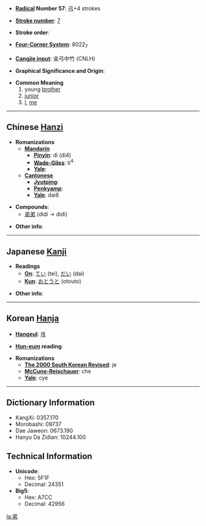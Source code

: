 * '''[[Wiktionary:Chinese radical index| Radical]] Number 57''': [[Wiktionary:Chinese radical index 弓|弓]]+4 strokes

* '''[[Wiktionary:Chinese total strokes index|Stroke number]]''': [[Wiktionary:Chinese total strokes index 7|7]]

* '''Stroke order''': 

* '''[[Wiktionary:Chinese four corner index|Four-Corner System]]''': 8022<sub>7</sub>

* '''[[Wiktionary:Chinese Cangjie index|Cangjie input]]''': 金弓中竹 (CNLH)

* '''Graphical Significance and Origin''': 

* '''Common Meaning'''
*#young [[brother]]
*# [[junior]]
*# [[I]], [[me]]

----

== Chinese [[Hanzi]] ==

* '''Romanizations'''
** '''[[Mandarin]]'''
*** '''[[Pinyin]]''': dì (di4)
*** '''[[Wade-Giles]]''': ti<sup>4</sup>
*** '''[[Yale]]''': 
** '''[[Cantonese]]'''
*** '''[[Jyutping]]''':
*** '''[[Penkyamp]]''': 
*** '''[[Yale]]''': dai6

* '''Compounds''':
** [[弟弟]] (dìdì -> dìdi)

* '''Other info''': 

----

== Japanese [[Kanji]] ==

* '''Readings'''
** '''[[On]]''': [[てい]] (tei), [[だい]] (dai)
** '''[[Kun]]''': [[おとうと]] (otouto)

* '''Other info''':  

----

== Korean [[Hanja]] ==

* '''[[Hangeul]]''': [[제]]

* '''[[Hun-eum]] reading''': 

* '''Romanizations'''
** '''[[The 2000 South Korean Revised Romanization|The 2000 South Korean Revised]]''': je
** '''[[McCune-Reischauer]]''': che
** '''[[Yale]]''': cye

----

== Dictionary Information ==

* KangXi: 0357.170
* Morobashi: 09737
* Dae Jaweon: 0673.190
* Hanyu Da Zidian: 10244.100

== Technical Information ==

* '''Unicode''':
** Hex: 5F1F
** Decimal: 24351
* '''Big5''':
** Hex: A7CC
** Decimal: 42956

[[la:弟]]